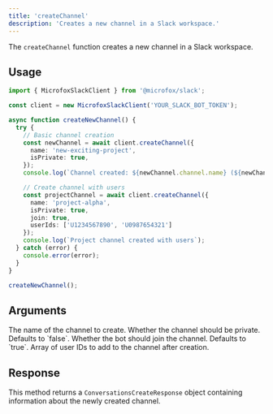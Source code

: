 ```yaml
---
title: 'createChannel'
description: 'Creates a new channel in a Slack workspace.'
---
```


The `createChannel` function creates a new channel in a Slack workspace.

## Usage

```typescript
import { MicrofoxSlackClient } from '@microfox/slack';

const client = new MicrofoxSlackClient('YOUR_SLACK_BOT_TOKEN');

async function createNewChannel() {
  try {
    // Basic channel creation
    const newChannel = await client.createChannel({
      name: 'new-exciting-project',
      isPrivate: true,
    });
    console.log(`Channel created: ${newChannel.channel.name} (${newChannel.channel.id})`);

    // Create channel with users
    const projectChannel = await client.createChannel({
      name: 'project-alpha',
      isPrivate: true,
      join: true,
      userIds: ['U1234567890', 'U0987654321']
    });
    console.log(`Project channel created with users`);
  } catch (error) {
    console.error(error);
  }
}

createNewChannel();
```

## Arguments

<Properties>
    <Property name="name" type="string" required>
        The name of the channel to create.
    </Property>
    <Property name="isPrivate" type="boolean">
        Whether the channel should be private. Defaults to `false`.
    </Property>
    <Property name="join" type="boolean">
        Whether the bot should join the channel. Defaults to `true`.
    </Property>
    <Property name="userIds" type="string[]">
        Array of user IDs to add to the channel after creation.
    </Property>
</Properties>

## Response

This method returns a `ConversationsCreateResponse` object containing information about the newly created channel.
